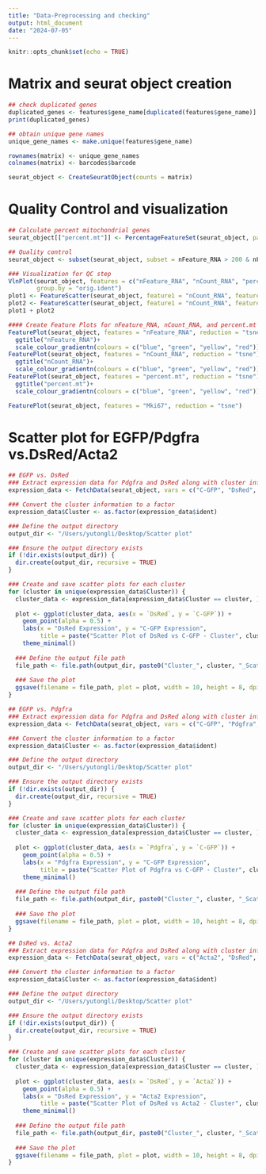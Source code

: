 ```yaml
---
title: "Data-Preprocessing and checking"
output: html_document
date: "2024-07-05"
---
```


```r
knitr::opts_chunk$set(echo = TRUE)
```
# Matrix and seurat object creation
```r

## check duplicated genes
duplicated_genes <- features$gene_name[duplicated(features$gene_name)]
print(duplicated_genes)

## obtain unique gene names
unique_gene_names <- make.unique(features$gene_name)

rownames(matrix) <- unique_gene_names
colnames(matrix) <- barcodes$barcode

seurat_object <- CreateSeuratObject(counts = matrix)
```
# Quality Control and visualization
```r

## Calculate percent mitochondrial genes
seurat_object[["percent.mt"]] <- PercentageFeatureSet(seurat_object, pattern = "^mt-")

## Quality control
seurat_object <- subset(seurat_object, subset = nFeature_RNA > 200 & nFeature_RNA < 7500 & percent.mt < 7)

### Visualization for QC step
VlnPlot(seurat_object, features = c("nFeature_RNA", "nCount_RNA", "percent.mt"), 
        group.by = "orig.ident")
plot1 <- FeatureScatter(seurat_object, feature1 = "nCount_RNA", feature2 = "percent.mt", group.by = "orig.ident")
plot2 <- FeatureScatter(seurat_object, feature1 = "nCount_RNA", feature2 = "nFeature_RNA", group.by = "orig.ident")
plot1 + plot2

#### Create Feature Plots for nFeature_RNA, nCount_RNA, and percent.mt
FeaturePlot(seurat_object, features = "nFeature_RNA", reduction = "tsne") +
  ggtitle("nFeature_RNA")+
  scale_colour_gradientn(colours = c("blue", "green", "yellow", "red"))
FeaturePlot(seurat_object, features = "nCount_RNA", reduction = "tsne") +
  ggtitle("nCount_RNA")+
  scale_colour_gradientn(colours = c("blue", "green", "yellow", "red"))
FeaturePlot(seurat_object, features = "percent.mt", reduction = "tsne") +
  ggtitle("percent.mt")+
  scale_colour_gradientn(colours = c("blue", "green", "yellow", "red"))

FeaturePlot(seurat_object, features = "Mki67", reduction = "tsne") 
```
# Scatter plot for EGFP/Pdgfra vs.DsRed/Acta2
```r

## EGFP vs. DsRed
### Extract expression data for Pdgfra and DsRed along with cluster information
expression_data <- FetchData(seurat_object, vars = c("C-GFP", "DsRed", "ident"))

### Convert the cluster information to a factor
expression_data$Cluster <- as.factor(expression_data$ident)

### Define the output directory
output_dir <- "/Users/yutongli/Desktop/Scatter plot"

### Ensure the output directory exists
if (!dir.exists(output_dir)) {
  dir.create(output_dir, recursive = TRUE)
}

### Create and save scatter plots for each cluster
for (cluster in unique(expression_data$Cluster)) {
  cluster_data <- expression_data[expression_data$Cluster == cluster, ]
  
  plot <- ggplot(cluster_data, aes(x = `DsRed`, y = `C-GFP`)) +
    geom_point(alpha = 0.5) +
    labs(x = "DsRed Expression", y = "C-GFP Expression", 
         title = paste("Scatter Plot of DsRed vs C-GFP - Cluster", cluster)) +
    theme_minimal()
  
  ### Define the output file path
  file_path <- file.path(output_dir, paste0("Cluster_", cluster, "_ScatterPlot.png"))
  
  ### Save the plot
  ggsave(filename = file_path, plot = plot, width = 10, height = 8, dpi = 300)
}

## EGFP vs. Pdgfra
### Extract expression data for Pdgfra and DsRed along with cluster information
expression_data <- FetchData(seurat_object, vars = c("C-GFP", "Pdgfra", "ident"))

### Convert the cluster information to a factor
expression_data$Cluster <- as.factor(expression_data$ident)

### Define the output directory
output_dir <- "/Users/yutongli/Desktop/Scatter plot"

### Ensure the output directory exists
if (!dir.exists(output_dir)) {
  dir.create(output_dir, recursive = TRUE)
}

### Create and save scatter plots for each cluster
for (cluster in unique(expression_data$Cluster)) {
  cluster_data <- expression_data[expression_data$Cluster == cluster, ]
  
  plot <- ggplot(cluster_data, aes(x = `Pdgfra`, y = `C-GFP`)) +
    geom_point(alpha = 0.5) +
    labs(x = "Pdgfra Expression", y = "C-GFP Expression", 
         title = paste("Scatter Plot of Pdgfra vs C-GFP - Cluster", cluster)) +
    theme_minimal()
  
  ### Define the output file path
  file_path <- file.path(output_dir, paste0("Cluster_", cluster, "_ScatterPlot.png"))
  
  ### Save the plot
  ggsave(filename = file_path, plot = plot, width = 10, height = 8, dpi = 300)
}

## DsRed vs. Acta2
### Extract expression data for Pdgfra and DsRed along with cluster information
expression_data <- FetchData(seurat_object, vars = c("Acta2", "DsRed", "ident"))

### Convert the cluster information to a factor
expression_data$Cluster <- as.factor(expression_data$ident)

### Define the output directory
output_dir <- "/Users/yutongli/Desktop/Scatter plot"

### Ensure the output directory exists
if (!dir.exists(output_dir)) {
  dir.create(output_dir, recursive = TRUE)
}

### Create and save scatter plots for each cluster
for (cluster in unique(expression_data$Cluster)) {
  cluster_data <- expression_data[expression_data$Cluster == cluster, ]
  
  plot <- ggplot(cluster_data, aes(x = `DsRed`, y = `Acta2`)) +
    geom_point(alpha = 0.5) +
    labs(x = "DsRed Expression", y = "Acta2 Expression", 
         title = paste("Scatter Plot of DsRed vs Acta2 - Cluster", cluster)) +
    theme_minimal()
  
  ### Define the output file path
  file_path <- file.path(output_dir, paste0("Cluster_", cluster, "_ScatterPlot.png"))
  
  ### Save the plot
  ggsave(filename = file_path, plot = plot, width = 10, height = 8, dpi = 300)
}

```



